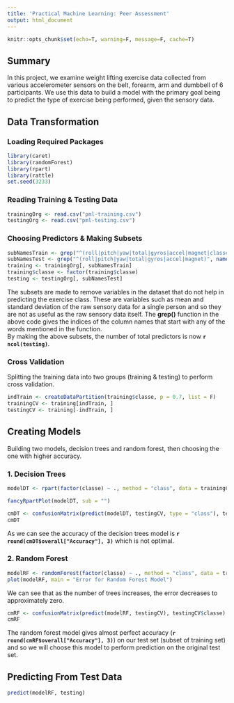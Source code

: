 ---
title: 'Practical Machine Learning: Peer Assessment'
output: html_document
---

```{r setup, include=F}
knitr::opts_chunk$set(echo=T, warning=F, message=F, cache=T)
```


## Summary
In this project, we examine weight lifting exercise data collected from various accelerometer
sensors on the belt, forearm, arm and dumbbell of 6 participants. We use this data to build a model
with the primary goal being to predict the type of exercise being performed, given the sensory data.


## Data Transformation
### Loading Required Packages
```{r}
library(caret)
library(randomForest)
library(rpart)
library(rattle)
set.seed(3233)
```


### Reading Training & Testing Data
```{r}
trainingOrg <- read.csv("pml-training.csv")
testingOrg <- read.csv("pml-testing.csv")
```


### Choosing Predictors & Making Subsets
```{r}
subNamesTrain <- grep("^(roll|pitch|yaw|total|gyros|accel|magnet|classe)", names(trainingOrg))
subNamesTest <- grep("^(roll|pitch|yaw|total|gyros|accel|magnet)", names(testingOrg))
training <- trainingOrg[, subNamesTrain]
training$classe <- factor(training$classe)
testing <- testingOrg[, subNamesTest]
```
The subsets are made to remove variables in the dataset that do not help in predicting the exercise
class. These are variables such as mean and standard deviation of the raw sensory data for a single
person and so they are not as useful as the raw sensory data itself. The **grep()** function in the
above code gives the indices of the column names that start with any of the words mentioned in the
function.  
By making the above subsets, the number of total predictors is now **`r ncol(testing)`**.


### Cross Validation
Splitting the training data into two groups (training & testing) to perform cross validation.
```{r}
indTrain <- createDataPartition(training$classe, p = 0.7, list = F)
trainingCV <- training[indTrain, ]
testingCV <- training[-indTrain, ]
```


## Creating Models
Building two models, decision trees and random forest, then choosing the one with higher accuracy.

### 1. Decision Trees
```{r}
modelDT <- rpart(factor(classe) ~ ., method = "class", data = trainingCV)
```

```{r, fig.height=25, fig.width=15}
fancyRpartPlot(modelDT, sub = "")
```

```{r}
cmDT <- confusionMatrix(predict(modelDT, testingCV, type = "class"), testingCV$classe)
cmDT
```
As we can see the accuracy of the decision trees model is **`r round(cmDT$overall["Accuracy"], 3)`**
which is not optimal.


### 2. Random Forest
```{r}
modelRF <- randomForest(factor(classe) ~ ., method = "class", data = trainingCV)
plot(modelRF, main = "Error for Random Forest Model")
```


We can see that as the number of trees increases, the error decreases to approximately zero.


```{r}
cmRF <- confusionMatrix(predict(modelRF, testingCV), testingCV$classe)
cmRF
```
The random forest model gives almost perfect accuracy (**`r round(cmRF$overall["Accuracy"], 3)`**)
on our test set (subset of training set) and so we will choose this model to perform prediction on
the original test set.


## Predicting From Test Data
```{r}
predict(modelRF, testing)
```